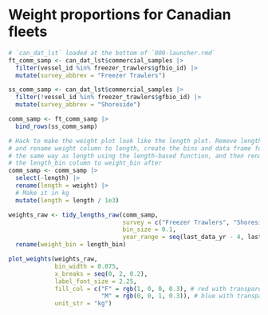 # Weight proportions for Canadian fleets

```r

# `can_dat_lst` loaded at the bottom of `000-launcher.rmd`
ft_comm_samp <- can_dat_lst$commercial_samples |>
  filter(vessel_id %in% freezer_trawlers$gfbio_id) |>
  mutate(survey_abbrev = "Freezer Trawlers")

ss_comm_samp <- can_dat_lst$commercial_samples |>
  filter(!vessel_id %in% freezer_trawlers$gfbio_id) |>
  mutate(survey_abbrev = "Shoreside")

comm_samp <- ft_comm_samp |>
  bind_rows(ss_comm_samp)

# Hack to make the weight plot look like the length plot. Remove length column
# and rename weight column to length, create the bins and data frame format
# the same way as length using the length-based function, and then rename
# the length_bin column to weight_bin after
comm_samp <- comm_samp |> 
  select(-length) |> 
  rename(length = weight) |> 
  # Make it in kg
  mutate(length = length / 1e3)

weights_raw <- tidy_lengths_raw(comm_samp,
                                survey = c("Freezer Trawlers", "Shoreside"),
                                bin_size = 0.1,
                                year_range = seq(last_data_yr - 4, last_data_yr)) |> 
  rename(weight_bin = length_bin)

plot_weights(weights_raw,
             bin_width = 0.075,
             x_breaks = seq(0, 2, 0.2),
             label_font_size = 2.25,
             fill_col = c("F" = rgb(1, 0, 0, 0.3), # red with transparency
                          "M" = rgb(0, 0, 1, 0.3)), # blue with transparency
             unit_str = "kg")
```